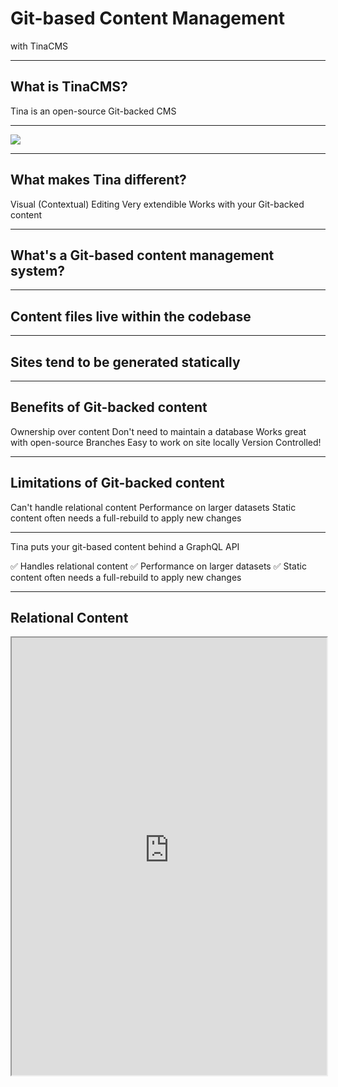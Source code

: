 <SlidePage>

<Cover>

# Git-based Content Management

with TinaCMS

</Cover>

---

## What is TinaCMS?

Tina is an open-source Git-backed CMS

---

<img src="https://res.cloudinary.com/forestry-demo/image/upload/v1619023278/tina-cms-visual-editing.gif" />

---

## What makes Tina different?

<Steps>
  <Step>Visual (Contextual) Editing</Step>
  <Step>Very extendible</Step>
  <Step>Works with your Git-backed content</Step>
</Steps>

---

## What's a Git-based content management system?

---

## Content files live within the codebase

---

## Sites tend to be generated statically

---

## Benefits of Git-backed content

<Steps>
  <Step>Ownership over content</Step>
  <Step>Don't need to maintain a database</Step>
  <Step>Works great with open-source</Step>
  <Step>Branches</Step>
  <Step>Easy to work on site locally</Step>
  <Step>Version Controlled!</Step>
</Steps>

---

## Limitations of Git-backed content

<Steps>
  <Step>Can't handle relational content</Step>
  <Step>Performance on larger datasets</Step>
  <Step>Static content often needs a full-rebuild to apply new changes</Step>
</Steps>

---

Tina puts your git-based content behind a GraphQL API

<Steps>
  <Step>✅ Handles relational content</Step>
  <Step>✅ Performance on larger datasets</Step>
  <Step>✅ Static content often needs a full-rebuild to apply new changes</Step>
</Steps>

---

## Relational Content

<iframe
  src="https://tina-gql-playground.vercel.app/iframe/reference"
  width="100%"
  height="700px"
/>

---

## Performance on larger datasets: Tina Cloud's data-layer

<img src="https://tina.io/img/cloud-dashboard.png" />

---

## Static content often needs a full-rebuild to apply new changes

<Steps>
  <Step></Step>
  <Step>ISR</Step>
  <Step>Read-only tokens</Step>
</Steps>

---

</SlidePage>
